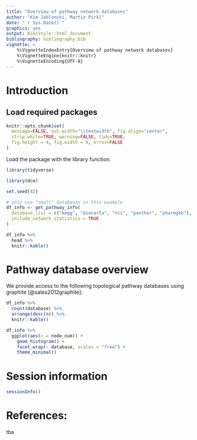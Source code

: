 ```yaml
---
title: "Overview of pathway network databases"
author: "Kim Jablonski, Martin Pirkl"
date: "`r Sys.Date()`"
graphics: yes
output: BiocStyle::html_document
bibliography: bibliography.bib
vignette: >
    %\VignetteIndexEntry{Overview of pathway network databases}
    %\VignetteEngine{knitr::knitr}
    %\VignetteEncoding{UTF-8}
---
```


# Introduction

## Load required packages

```r
knitr::opts_chunk$set(
  message=FALSE, out.width="\\textwidth", fig.align="center",
  strip.white=TRUE, warning=FALSE, tidy=TRUE,
  fig.height = 4, fig.width = 8, error=FALSE
)
```

Load the package with the library function.

```r
library(tidyverse)

library(dce)

set.seed(42)
```

```r
# only use "small" databases in this example
df_info <- get_pathway_info(
  database_list = c("kegg", "biocarta", "nci", "panther", "pharmgkb"),
  include_network_statistics = TRUE
)

df_info %>%
  head %>%
  knitr::kable()
```

# Pathway database overview

We provide access to the following topological pathway databases using graphite [@sales2012graphite]:

```r
df_info %>%
  count(database) %>%
  arrange(desc(n)) %>%
  knitr::kable()
```

```r
df_info %>%
  ggplot(aes(x = node_num)) +
    geom_histogram() +
    facet_wrap(~ database, scales = "free") +
    theme_minimal()
```

# Session information

```r
sessionInfo()
```

# References:

tba
